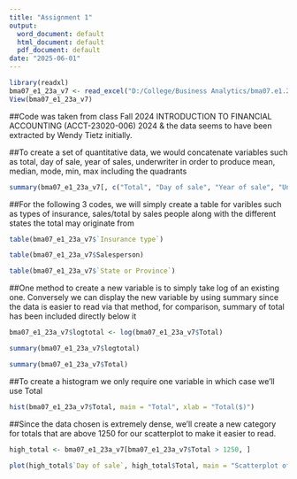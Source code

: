---
title: "Assignment 1"
output:
  word_document: default
  html_document: default
  pdf_document: default
date: "2025-06-01"
---
```{r }
library(readxl)
bma07_e1_23a_v7 <- read_excel("D:/College/Business Analytics/bma07.e1.23a-v7.xlsx")
View(bma07_e1_23a_v7)
```

##Code was taken from class Fall 2024 INTRODUCTION TO FINANCIAL ACCOUNTING (ACCT-23020-006) 2024 & the data seems to have been extracted by Wendy Tietz initially. 



##To create a set of quantitative data, we would concatenate variables such as total, day of sale, year of sales, underwriter in order to produce mean, median, mode, min, max including the quadrants

```{r quantitative data}
summary(bma07_e1_23a_v7[, c("Total", "Day of sale", "Year of sale", "Underwriter")])
```

##For the following 3 codes, we will simply create a table for varibles such as types of insurance, sales/total by sales people along with the different states the total may originate from


```{r categorical variable_1}
table(bma07_e1_23a_v7$`Insurance type`)
```

```{r categorical variable_2}
table(bma07_e1_23a_v7$Salesperson)
```

```{r categorical variable_3}
table(bma07_e1_23a_v7$`State or Province`)
```


##One method to create a new variable is to simply take log of an existing one. Conversely we can display the new variable by using summary since the data is easier to read via that method, for comparison, summary of total has been included directly below it 

```{r transforming variable by taking log}
bma07_e1_23a_v7$logtotal <- log(bma07_e1_23a_v7$Total)
```

```{r summay of new variable}
summary(bma07_e1_23a_v7$logtotal)
```

```{r summay of total}
summary(bma07_e1_23a_v7$Total)
```

##To create a histogram we only require one variable in which case we'll use Total


```{r quantitative variable plot}
hist(bma07_e1_23a_v7$Total, main = "Total", xlab = "Total($)")
```


##Since the data chosen is extremely dense, we'll create a new category for totals that are above 1250 for our scatterplot to make it easier to read. 

```{r new category for totals above 1250}
high_total <- bma07_e1_23a_v7[bma07_e1_23a_v7$Total > 1250, ]

```

```{r plotting a scatter plot}
plot(high_total$`Day of sale`, high_total$Total, main = "Scatterplot of Day of Sale vs Total (>$1250)", xlab = "Day of Sale", ylab = "Total ($)")
```